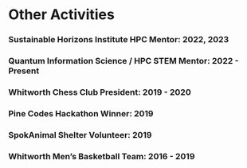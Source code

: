 ::: {.content-visible when-profile="cpp"}



:::

::: {.content-visible when-profile="python"}



:::

::: {.content-visible when-profile="devops"}



:::

# Other Activities

### Sustainable Horizons Institute HPC Mentor: 2022, 2023
### Quantum Information Science / HPC STEM Mentor: 2022 - Present
### Whitworth Chess Club President: 2019 - 2020
### Pine Codes Hackathon Winner: 2019
### SpokAnimal Shelter Volunteer: 2019
### Whitworth Men's Basketball Team: 2016 - 2019
